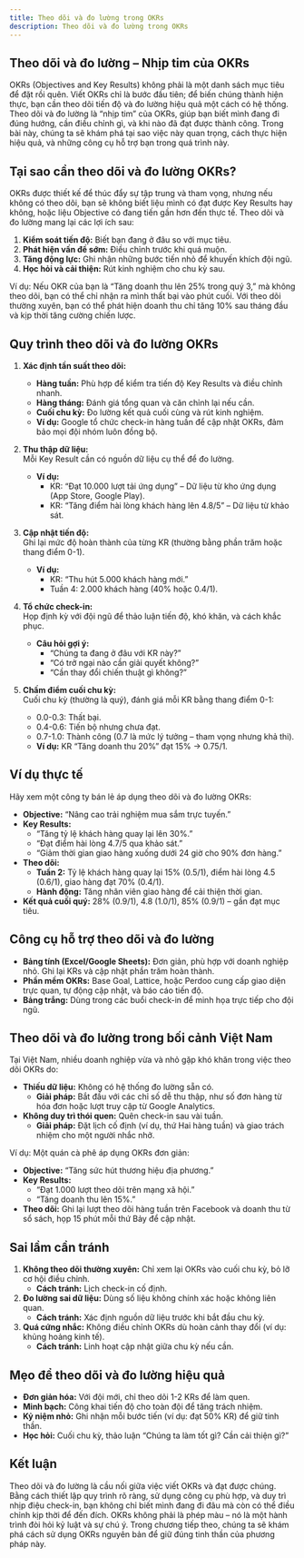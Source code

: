 ```yaml
---
title: Theo dõi và đo lường trong OKRs
description: Theo dõi và đo lường trong OKRs
---
```


## Theo dõi và đo lường – Nhịp tim của OKRs

OKRs (Objectives and Key Results) không phải là một danh sách mục tiêu để đặt rồi quên. Viết OKRs chỉ là bước đầu tiên; để biến chúng thành hiện thực, bạn cần theo dõi tiến độ và đo lường hiệu quả một cách có hệ thống. Theo dõi và đo lường là “nhịp tim” của OKRs, giúp bạn biết mình đang đi đúng hướng, cần điều chỉnh gì, và khi nào đã đạt được thành công. Trong bài này, chúng ta sẽ khám phá tại sao việc này quan trọng, cách thực hiện hiệu quả, và những công cụ hỗ trợ bạn trong quá trình này.

## Tại sao cần theo dõi và đo lường OKRs?

OKRs được thiết kế để thúc đẩy sự tập trung và tham vọng, nhưng nếu không có theo dõi, bạn sẽ không biết liệu mình có đạt được Key Results hay không, hoặc liệu Objective có đang tiến gần hơn đến thực tế. Theo dõi và đo lường mang lại các lợi ích sau:

1. **Kiểm soát tiến độ:** Biết bạn đang ở đâu so với mục tiêu.
2. **Phát hiện vấn đề sớm:** Điều chỉnh trước khi quá muộn.
3. **Tăng động lực:** Ghi nhận những bước tiến nhỏ để khuyến khích đội ngũ.
4. **Học hỏi và cải thiện:** Rút kinh nghiệm cho chu kỳ sau.

Ví dụ: Nếu OKR của bạn là “Tăng doanh thu lên 25% trong quý 3,” mà không theo dõi, bạn có thể chỉ nhận ra mình thất bại vào phút cuối. Với theo dõi thường xuyên, bạn có thể phát hiện doanh thu chỉ tăng 10% sau tháng đầu và kịp thời tăng cường chiến lược.

## Quy trình theo dõi và đo lường OKRs

1. **Xác định tần suất theo dõi:**

   - **Hàng tuần:** Phù hợp để kiểm tra tiến độ Key Results và điều chỉnh nhanh.
   - **Hàng tháng:** Đánh giá tổng quan và căn chỉnh lại nếu cần.
   - **Cuối chu kỳ:** Đo lường kết quả cuối cùng và rút kinh nghiệm.
   - **Ví dụ:** Google tổ chức check-in hàng tuần để cập nhật OKRs, đảm bảo mọi đội nhóm luôn đồng bộ.

2. **Thu thập dữ liệu:**  
   Mỗi Key Result cần có nguồn dữ liệu cụ thể để đo lường.

   - **Ví dụ:**
     - KR: “Đạt 10.000 lượt tải ứng dụng” – Dữ liệu từ kho ứng dụng (App Store, Google Play).
     - KR: “Tăng điểm hài lòng khách hàng lên 4.8/5” – Dữ liệu từ khảo sát.

3. **Cập nhật tiến độ:**  
   Ghi lại mức độ hoàn thành của từng KR (thường bằng phần trăm hoặc thang điểm 0-1).

   - **Ví dụ:**
     - KR: “Thu hút 5.000 khách hàng mới.”
     - Tuần 4: 2.000 khách hàng (40% hoặc 0.4/1).

4. **Tổ chức check-in:**  
   Họp định kỳ với đội ngũ để thảo luận tiến độ, khó khăn, và cách khắc phục.

   - **Câu hỏi gợi ý:**
     - “Chúng ta đang ở đâu với KR này?”
     - “Có trở ngại nào cần giải quyết không?”
     - “Cần thay đổi chiến thuật gì không?”

5. **Chấm điểm cuối chu kỳ:**  
   Cuối chu kỳ (thường là quý), đánh giá mỗi KR bằng thang điểm 0-1:
   - 0.0-0.3: Thất bại.
   - 0.4-0.6: Tiến bộ nhưng chưa đạt.
   - 0.7-1.0: Thành công (0.7 là mức lý tưởng – tham vọng nhưng khả thi).
   - **Ví dụ:** KR “Tăng doanh thu 20%” đạt 15% → 0.75/1.

## Ví dụ thực tế

Hãy xem một công ty bán lẻ áp dụng theo dõi và đo lường OKRs:

- **Objective:** “Nâng cao trải nghiệm mua sắm trực tuyến.”
- **Key Results:**
  - “Tăng tỷ lệ khách hàng quay lại lên 30%.”
  - “Đạt điểm hài lòng 4.7/5 qua khảo sát.”
  - “Giảm thời gian giao hàng xuống dưới 24 giờ cho 90% đơn hàng.”
- **Theo dõi:**
  - **Tuần 2:** Tỷ lệ khách hàng quay lại 15% (0.5/1), điểm hài lòng 4.5 (0.6/1), giao hàng đạt 70% (0.4/1).
  - **Hành động:** Tăng nhân viên giao hàng để cải thiện thời gian.
- **Kết quả cuối quý:** 28% (0.9/1), 4.8 (1.0/1), 85% (0.9/1) – gần đạt mục tiêu.

## Công cụ hỗ trợ theo dõi và đo lường

- **Bảng tính (Excel/Google Sheets):** Đơn giản, phù hợp với doanh nghiệp nhỏ. Ghi lại KRs và cập nhật phần trăm hoàn thành.
- **Phần mềm OKRs:** Base Goal, Lattice, hoặc Perdoo cung cấp giao diện trực quan, tự động cập nhật, và báo cáo tiến độ.
- **Bảng trắng:** Dùng trong các buổi check-in để minh họa trực tiếp cho đội ngũ.

## Theo dõi và đo lường trong bối cảnh Việt Nam

Tại Việt Nam, nhiều doanh nghiệp vừa và nhỏ gặp khó khăn trong việc theo dõi OKRs do:

- **Thiếu dữ liệu:** Không có hệ thống đo lường sẵn có.
  - **Giải pháp:** Bắt đầu với các chỉ số dễ thu thập, như số đơn hàng từ hóa đơn hoặc lượt truy cập từ Google Analytics.
- **Không duy trì thói quen:** Quên check-in sau vài tuần.
  - **Giải pháp:** Đặt lịch cố định (ví dụ, thứ Hai hàng tuần) và giao trách nhiệm cho một người nhắc nhở.

Ví dụ: Một quán cà phê áp dụng OKRs đơn giản:

- **Objective:** “Tăng sức hút thương hiệu địa phương.”
- **Key Results:**
  - “Đạt 1.000 lượt theo dõi trên mạng xã hội.”
  - “Tăng doanh thu lên 15%.”
- **Theo dõi:** Ghi lại lượt theo dõi hàng tuần trên Facebook và doanh thu từ sổ sách, họp 15 phút mỗi thứ Bảy để cập nhật.

## Sai lầm cần tránh

1. **Không theo dõi thường xuyên:** Chỉ xem lại OKRs vào cuối chu kỳ, bỏ lỡ cơ hội điều chỉnh.
   - **Cách tránh:** Lịch check-in cố định.
2. **Đo lường sai dữ liệu:** Dùng số liệu không chính xác hoặc không liên quan.
   - **Cách tránh:** Xác định nguồn dữ liệu trước khi bắt đầu chu kỳ.
3. **Quá cứng nhắc:** Không điều chỉnh OKRs dù hoàn cảnh thay đổi (ví dụ: khủng hoảng kinh tế).
   - **Cách tránh:** Linh hoạt cập nhật giữa chu kỳ nếu cần.

## Mẹo để theo dõi và đo lường hiệu quả

- **Đơn giản hóa:** Với đội mới, chỉ theo dõi 1-2 KRs để làm quen.
- **Minh bạch:** Công khai tiến độ cho toàn đội để tăng trách nhiệm.
- **Kỷ niệm nhỏ:** Ghi nhận mỗi bước tiến (ví dụ: đạt 50% KR) để giữ tinh thần.
- **Học hỏi:** Cuối chu kỳ, thảo luận “Chúng ta làm tốt gì? Cần cải thiện gì?”

## Kết luận

Theo dõi và đo lường là cầu nối giữa việc viết OKRs và đạt được chúng. Bằng cách thiết lập quy trình rõ ràng, sử dụng công cụ phù hợp, và duy trì nhịp điệu check-in, bạn không chỉ biết mình đang đi đâu mà còn có thể điều chỉnh kịp thời để đến đích. OKRs không phải là phép màu – nó là một hành trình đòi hỏi kỷ luật và sự chú ý. Trong chương tiếp theo, chúng ta sẽ khám phá cách sử dụng OKRs nguyên bản để giữ đúng tinh thần của phương pháp này.
